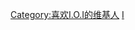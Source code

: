 {{Userbox
  |border-c = #FA5977
  |border-s = 1
  |id-c     = #FA5977
  |id-s     = 12
  |id-fc    = #FA5977
  |info-c   = #F4CE9D
  |info-s   = 8
  |info-fc  = #FFFFFF
  |id       = [[File:161021 뮤직뱅크 아이오아이.jpg|78px|link=I.O.I]]
  |info     = <div class="center">这个用户喜欢'''[[I.O.I|{{color|#FFFFFF|I.O.I}}]]'''</div>
  |nocat    = 喜欢I.O.I的维基人
}}
<includeonly>[[Category:喜欢I.O.I的维基人]]</includeonly>
<noinclude>[[Category:艺人用户框模板|I]]</noinclude>
